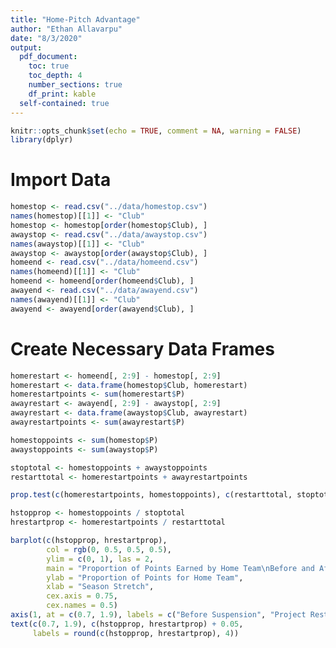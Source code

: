 ```yaml
---
title: "Home-Pitch Advantage"
author: "Ethan Allavarpu"
date: "8/3/2020"
output:
  pdf_document:
    toc: true
    toc_depth: 4
    number_sections: true
    df_print: kable
  self-contained: true
---
```


```r
knitr::opts_chunk$set(echo = TRUE, comment = NA, warning = FALSE)
library(dplyr)
```

# Import Data
```r
homestop <- read.csv("../data/homestop.csv")
names(homestop)[[1]] <- "Club"
homestop <- homestop[order(homestop$Club), ]
awaystop <- read.csv("../data/awaystop.csv")
names(awaystop)[[1]] <- "Club"
awaystop <- awaystop[order(awaystop$Club), ]
homeend <- read.csv("../data/homeend.csv")
names(homeend)[[1]] <- "Club"
homeend <- homeend[order(homeend$Club), ]
awayend <- read.csv("../data/awayend.csv")
names(awayend)[[1]] <- "Club"
awayend <- awayend[order(awayend$Club), ]
```


# Create Necessary Data Frames
```r
homerestart <- homeend[, 2:9] - homestop[, 2:9]
homerestart <- data.frame(homestop$Club, homerestart)
homerestartpoints <- sum(homerestart$P)
awayrestart <- awayend[, 2:9] - awaystop[, 2:9]
awayrestart <- data.frame(awaystop$Club, awayrestart)
awayrestartpoints <- sum(awayrestart$P)

homestoppoints <- sum(homestop$P)
awaystoppoints <- sum(awaystop$P)

stoptotal <- homestoppoints + awaystoppoints
restarttotal <- homerestartpoints + awayrestartpoints

prop.test(c(homerestartpoints, homestoppoints), c(restarttotal, stoptotal))

hstopprop <- homestoppoints / stoptotal
hrestartprop <- homerestartpoints / restarttotal

barplot(c(hstopprop, hrestartprop),
        col = rgb(0, 0.5, 0.5, 0.5),
        ylim = c(0, 1), las = 2,
        main = "Proportion of Points Earned by Home Team\nBefore and After the Restart",
        ylab = "Proportion of Points for Home Team",
        xlab = "Season Stretch",
        cex.axis = 0.75,
        cex.names = 0.5)
axis(1, at = c(0.7, 1.9), labels = c("Before Suspension", "Project Restart"))
text(c(0.7, 1.9), c(hstopprop, hrestartprop) + 0.05,
     labels = round(c(hstopprop, hrestartprop), 4))
```

